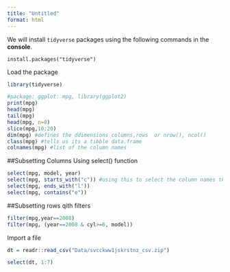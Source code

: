 ```yaml
---
title: "Untitled"
format: html
---
```


We will install `tidyverse` packages using the following commands in the **console**.

`install.packages("tidyverse")`

Load the package 

```r
library(tidyverse)
```


```r
#package: ggplot: mpg, library(ggplot2)
print(mpg)
head(mpg)
tail(mpg)
head(mpg, n=8)
slice(mpg,10:20)
dim(mpg) #defines the ddimensions columns,rows  or nrow(), ncol()
class(mpg) #tells us its a tibble data.frame
colnames(mpg) #list of the column names
```
##Subsetting Columns Using select() function
```r
select(mpg, model, year)
select(mpg, starts_with("c")) #using this to select the column names that start with c
select(mpg, ends_with("l"))
select(mpg, contains("e"))
```
##Subsetting rows qith filters
```r
filter(mpg,year==2008)
filter(mpg, (year==2008 & cyl>=6, model))
```

Import a file
```r
dt = readr::read_csv("Data/svcckww1jskrstnz_csv.zip")
```

```r
select(dt, 1:7)
```

